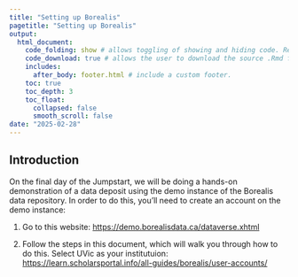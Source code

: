 ```yaml
---
title: "Setting up Borealis"
pagetitle: "Setting up Borealis"
output:
  html_document:
    code_folding: show # allows toggling of showing and hiding code. Remove if not using code.
    code_download: true # allows the user to download the source .Rmd file. Remove if not using code.
    includes:
      after_body: footer.html # include a custom footer.
    toc: true
    toc_depth: 3
    toc_float:
      collapsed: false
      smooth_scroll: false
date: "2025-02-28"
---
```


## Introduction

On the final day of the Jumpstart, we will be doing a hands-on demonstration of a data deposit using the demo instance of the Borealis data repository. In order to do this, you’ll need to create an account on the demo instance:

1. Go to this website: <a href="https://demo.borealisdata.ca/dataverse.xhtml">https://demo.borealisdata.ca/dataverse.xhtml</a>

2. Follow the steps in this document, which will walk you through how to do this. Select UVic as your institutuion:
<a href="https://learn.scholarsportal.info/all-guides/borealis/user-accounts/">https://learn.scholarsportal.info/all-guides/borealis/user-accounts/</a>


